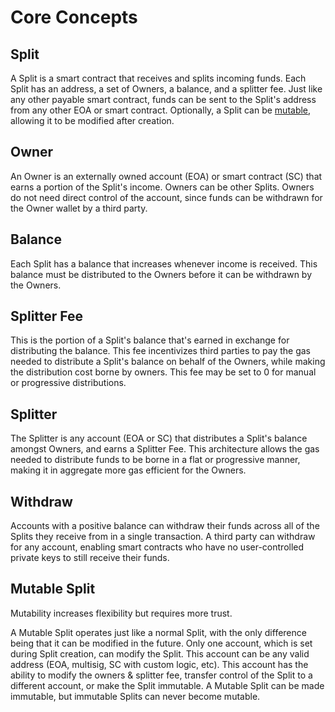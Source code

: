 
# Core Concepts

## Split

A Split is a smart contract that receives and splits incoming funds. Each Split
has an address, a set of Owners, a balance, and a splitter fee. Just like any
other payable smart contract, funds can be sent to the Split's address from any
other EOA or smart contract. Optionally, a Split can be
[mutable](/core-concepts#mutable-split), allowing it to be modified after
creation.

## Owner

An Owner is an externally owned account (EOA) or smart contract (SC) that earns
a portion of the Split's income. Owners can be other Splits. Owners do not need
direct control of the account, since funds can be withdrawn for the Owner wallet
by a third party.

## Balance

Each Split has a balance that increases whenever income is received. This
balance must be distributed to the Owners before it can be withdrawn by the
Owners.

## Splitter Fee

This is the portion of a Split's balance that's earned in exchange for
distributing the balance. This fee incentivizes third parties to pay the gas
needed to distribute a Split's balance on behalf of the Owners, while making the
distribution cost borne by owners. This fee may be set to 0 for manual or
progressive distributions.

## Splitter

The Splitter is any account (EOA or SC) that distributes a Split's balance
amongst Owners, and earns a Splitter Fee. This architecture allows the gas
needed to distribute funds to be borne in a flat or progressive manner, making
it in aggregate more gas efficient for the Owners.

## Withdraw

Accounts with a positive balance can withdraw their funds across all of the
Splits they receive from in a single transaction. A third party can withdraw for
any account, enabling smart contracts who have no user-controlled private keys
to still receive their funds.

## Mutable Split

<Callout type="warning" emoji="⚠️">
  Mutability increases flexibility but requires more trust.
</Callout>

A Mutable Split operates just like a normal Split, with the only difference
being that it can be modified in the future. Only one account, which is set
during Split creation, can modify the Split. This account can be any valid
address (EOA, multisig, SC with custom logic, etc). This account has the ability
to modify the owners & splitter fee, transfer control of the Split to a
different account, or make the Split immutable. A Mutable Split can be made
immutable, but immutable Splits can never become mutable.
